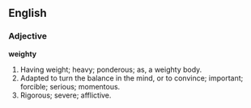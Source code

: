 ==English==

===Adjective===

'''weighty'''

#Having weight; heavy; ponderous; as, a weighty body.
#Adapted to turn the balance in the mind, or to convince; important; forcible; serious; momentous.
#Rigorous; severe; afflictive.